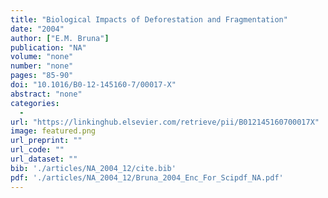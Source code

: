 ```yaml
---
title: "Biological Impacts of Deforestation and Fragmentation"
date: "2004"
author: ["E.M. Bruna"]
publication: "NA"
volume: "none"
number: "none"
pages: "85-90"
doi: "10.1016/B0-12-145160-7/00017-X"
abstract: "none"
categories: 
  - 
url: "https://linkinghub.elsevier.com/retrieve/pii/B012145160700017X"
image: featured.png
url_preprint: ""
url_code: ""
url_dataset: ""
bib: './articles/NA_2004_12/cite.bib'
pdf: './articles/NA_2004_12/Bruna_2004_Enc_For_Scipdf_NA.pdf'
---
```

